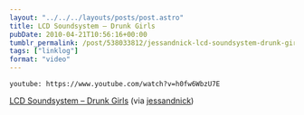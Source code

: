 ```yaml
---
layout: "../../../layouts/posts/post.astro"
title: LCD Soundsystem – Drunk Girls
pubDate: 2010-04-21T10:56:16+00:00
tumblr_permalink: /post/538033812/jessandnick-lcd-soundsystem-drunk-girls-hd
tags: ["linklog"]
format: "video"
---
```


`youtube: https://www.youtube.com/watch?v=h0fw6WbzU7E`

[LCD Soundsystem &#8211; Drunk Girls][2] (via [jessandnick][1])

[1]: http://tumblr.nickandjess.co.uk/post/537981599/lcd-soundsystem-drunk-girls-hd-via
[2]: https://www.youtube.com/watch?v=h0fw6WbzU7E

